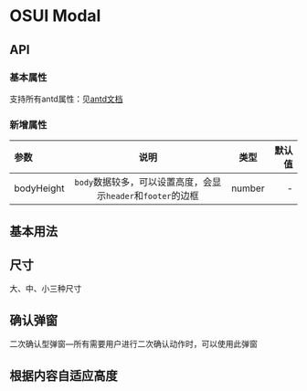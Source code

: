 
<Meta title="设计文档/Modal 对话框"  />

# OSUI Modal

## API

### 基本属性

支持所有antd属性：见[antd文档](https://ant.design/components/modal-cn/#API)

### 新增属性

|参数|说明|类型|默认值|
|:---|:----:|:---:|------:|
|bodyHeight|`body`数据较多，可以设置高度，会显示`header`和`footer`的边框|number|-|

## 基本用法

<Canvas>
  <Story name="Demo" story={stories.Demo} />
</Canvas>

## 尺寸

大、中、小三种尺寸

<Canvas>
  <Story name="Size" story={stories.Size} />
</Canvas>

## 确认弹窗

二次确认型弹窗—所有需要用户进行二次确认动作时，可以使用此弹窗

<Canvas>
  <Story name="Confirm" story={stories.Confirm} />
</Canvas>

## 根据内容自适应高度

<Canvas>
  <Story name="Auto Height" story={stories.AutoHeight} />
</Canvas>
